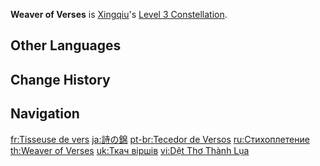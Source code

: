 {{Constellation Infobox
|image       = Constellation Weaver of Verses.png
|description = Increases the Level of [[Guhua Sword: Raincutter]] by 3.<br />Maximum upgrade level is 15.
|level       = 3
|character   = Xingqiu
|utility1    = Talent Level Increase
|utility2    = Elemental Burst Level Increase
}}
'''Weaver of Verses''' is [[Xingqiu]]'s [[Level 3 Constellation]].

==Other Languages==
{{Other Languages
|en      = Weaver of Verses
|zhs     = 织诗成锦
|zhs_rm  = Zhī Shī Chéng Jǐn
|zht     = 織詩成錦
|zht_rm  = Zhī Shī Chéng Jǐn
|zh_tl   = 
|ja      = 詩の錦
|ja_rm   = Shi no Nishiki
|ja_tl   = Brocade of Poetry
|ko      = 시로 짠 비단
|ko_rm   = Siro Jjan Bidan
|ko_tl   = Silk Weave of Poem
|es      = Tejedor de versos
|es_tl   = Weaver of Verses
|fr      = Tisseuse de vers
|fr_tl   = Weaver of Verses
|fr_note = ''Tisseuse'' is a feminine term.
|ru      = Стихоплетение
|ru_tl   = Poem-Braiding
|th      = Weaver of Verses
|vi      = Dệt Thơ Thành Lụa
|vi_tl   = Weaving Poetry into Silk
|de      = Reimemacher
|de_tl   = Rhyme Maker
|id      = Weaver of Verses
|pt      = Tecedor de Versos
|pt_tl   = Weaver of Verses
|tr      = Mısra Dokuyan
|tr_tl   = 
|it      = Tessitore di versi
|it_tl   = 
}}

==Change History==
{{Change History|1.0}}

==Navigation==
{{Talent Navbox|Xingqiu}}

[[fr:Tisseuse de vers]]
[[ja:詩の錦]]
[[pt-br:Tecedor de Versos]]
[[ru:Стихоплетение]]
[[th:Weaver of Verses]]
[[uk:Ткач віршів]]
[[vi:Dệt Thơ Thành Lụa]]